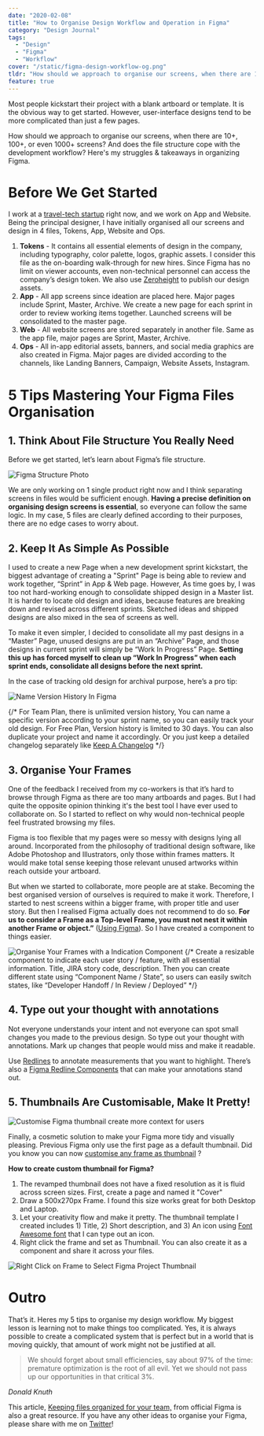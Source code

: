 ```yaml
---
date: "2020-02-08"
title: "How to Organise Design Workflow and Operation in Figma"
category: "Design Journal"
tags:
  - "Design"
  - "Figma"
  - "Workflow"
cover: "/static/figma-design-workflow-og.png"
tldr: "How should we approach to organise our screens, when there are 10+, 100+, or even 1000+? Here's my struggles & takeaways in organizing Figma. "
feature: true
---
```


Most people kickstart their project with a blank artboard or template. It is the obvious way to get started. However, user-interface designs tend to be more complicated than just a few pages.

How should we approach to organise our screens, when there are 10+, 100+, or even 1000+ screens? And does the file structure cope with the development workflow? Here's my struggles & takeaways in organizing Figma.

# Before We Get Started

I work at a [travel-tech startup](https://www.hyperair.com) right now, and we work on App and Website. Being the principal designer, I have initially organised all our screens and design in 4 files, Tokens, App, Website and Ops.

1. **Tokens** - It contains all essential elements of design in the company, including typography, color palette, logos, graphic assets. I consider this file as the on-boarding walk-through for new hires. Since Figma has no limit on viewer accounts, even non-technical personnel can access the company’s design token. We also use [Zeroheight](https://zeroheight.com/055c0944d/p/68b40e) to publish our design assets.
2. **App** - All app screens since ideation are placed here. Major pages include Sprint, Master, Archive. We create a new page for each sprint in order to review working items together. Launched screens will be consolidated to the master page.
3. **Web** - All website screens are stored separately in another file. Same as the app file, major pages are Sprint, Master, Archive.
4. **Ops** - All in-app editorial assets, banners, and social media graphics are also created in Figma. Major pages are divided according to the channels, like Landing Banners, Campaign, Website Assets, Instagram.

# 5 Tips Mastering Your Figma Files Organisation

## 1. Think About File Structure You Really Need

Before we get started, let’s learn about Figma’s file structure.

![Figma Structure Photo](/static/figma-design-workflow-1.png)

We are only working on 1 single product right now and I think separating screens in files would be sufficient enough. **Having a precise definition on organising design screens is essential**, so everyone can follow the same logic. In my case, 5 files are clearly defined according to their purposes, there are no edge cases to worry about.

## 2. Keep It As Simple As Possible

I used to create a new Page when a new development sprint kickstart, the biggest advantage of creating a "Sprint" Page is being able to review and work together, “Sprint” in App & Web page. However, As time goes by, I was too not hard-working enough to consolidate shipped design in a Master list. It is harder to locate old design and ideas, because features are breaking down and revised across different sprints. Sketched ideas and shipped designs are also mixed in the sea of screens as well.

To make it even simpler, I decided to consolidate all my past designs in a “Master” Page, unused designs are put in an “Archive” Page, and those designs in current sprint will simply be “Work In Progress” Page. **Setting this up has forced myself to clean up “Work In Progress” when each sprint ends, consolidate all designs before the next sprint.**

In the case of tracking old design for archival purpose, here’s a pro tip:

![Name Version History In Figma](/static/figma-design-workflow-2.png)

{/* 
<Alert status="info"><AlertIcon /><AlertDescription>For Team Plan, there is unlimited version history, You can name a specific version according to your sprint name, so you can easily track your old design. For Free Plan, Version history is limited to 30 days. You can also duplicate your project and name it accordingly. Or you just keep a detailed changelog separately like <a href="https://keepachangelog.com/en/1.0.0/" target="_blank">Keep A Changelog</a></AlertDescription></Alert> */}

## 3. Organise Your Frames

One of the feedback I received from my co-workers is that it’s hard to browse through Figma as there are too many artboards and pages. But I had quite the opposite opinion thinking it's the best tool I have ever used to collaborate on. So I started to reflect on why would non-technical people feel frustrated browsing my files.

Figma is too flexible that my pages were so messy with designs lying all around. Incorporated from the philosophy of traditional design software, like Adobe Photoshop and Illustrators, only those within frames matters. It would make total sense keeping those relevant unused artworks within reach outside your artboard.

But when we started to collaborate, more people are at stake. Becoming the best organised version of ourselves is required to make it work. Therefore, I started to nest screens within a bigger frame, with proper title and user story.
But then I realised Figma actually does not recommend to do so. **For us to consider a Frame as a Top-level Frame, you must not nest it within another Frame or object.”** ([Using Figma](https://help.figma.com/hc/en-us/articles/360041539473-Frames-in-Figma)). So I have created a component to things easier.

![Organise Your Frames with a Indication Component](/static/figma-design-workflow-3.png)
{/* 
<Alert status="info"><AlertIcon/><AlertDescription>  Create a resizable component to indicate each user story / feature, with all essential information. Title, JIRA story code, description. Then you can create different state using “Component Name / State”, so users can easily switch states, like “Developer Handoff / In Review / Deployed” </AlertDescription></Alert> */}

## 4. Type out your thought with annotations

Not everyone understands your intent and not everyone can spot small changes you made to the previous design. So type out your thought with annotations. Mark up changes that people would miss and make it readable.

Use [Redlines](https://www.figma.com/c/plugin/781354942292031141/Redlines) to annotate measurements that you want to highlight. There’s also a [Figma Redline Components](https://www.figma.com/resources/assets/figma-redlines/) that can make your annotations stand out.

## 5. Thumbnails Are Customisable, Make It Pretty!

![Customise Figma thumbnail create more context for users](/static/figma-design-workflow-4.png)

Finally, a cosmetic solution to make your Figma more tidy and visually pleasing. Previous Figma only use the first page as a default thumbnail. Did you know you can now [customise any frame as thumbnail](https://help.figma.com/hc/en-us/articles/360038511413-Set-a-Custom-Thumbnail) ?

**How to create custom thumbnail for Figma?**

1. The revamped thumbnail does not have a fixed resolution as it is fluid across screen sizes. First, create a page and named it "Cover"
2. Draw a 500x270px Frame. I found this size works great for both Desktop and Laptop.
3. Let your creativity flow and make it pretty. The thumbnail template I created includes 1) Title, 2) Short description, and 3) An icon using [Font Awesome font](https://fontawesome.com/download) that I can type out an icon.
4. Right click the frame and set as Thumbnail. You can also create it as a component and share it across your files.

![Right Click on Frame to Select Figma Project Thumbnail](/static/figma-design-workflow-5.png)

# Outro

That’s it. Heres my 5 tips to organise my design workflow. My biggest lesson is learning not to make things too complicated. Yes, it is always possible to create a complicated system that is perfect but in a world that is moving quickly, that amount of work might not be justified at all.

> We should forget about small efficiencies, say about 97% of the time: premature optimization is the root of all evil. Yet we should not pass up our opportunities in that critical 3%.

<cite>Donald Knuth</cite>

This article, [Keeping files organized for your team,](https://www.figma.com/best-practices/guide-to-developer-handoff/file-organization/) from official Figma is also a great resource. If you have any other ideas to organise your Figma, please share with me on [Twitter](https://www.twitter.com/desktopofsamuel)!
